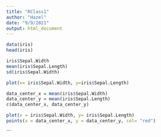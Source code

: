 ```yaml
---
title: "RClass1"
author: "Hazel"
date: "9/9/2021"
output: html_document
---
```

```r
data(iris)
head(iris)

```
```r
iris$Sepal.Width
mean(iris$Sepal.Length)
sd(iris$Sepal.Width)
```
```r
plot(x= iris$Sepal.Width, y=iris$Sepal.Length)
```

```r
data_center_x = mean(iris$Sepal.Width)
data_center_y = mean(iris$Sepal.Length)
c(data_center_x, data_center_y)
```
```r
plot(x = iris$Sepal.Width, y= iris$Sepal.Length)
points(x = data_center_x, y = data_center_y, col= "red")
```

```

